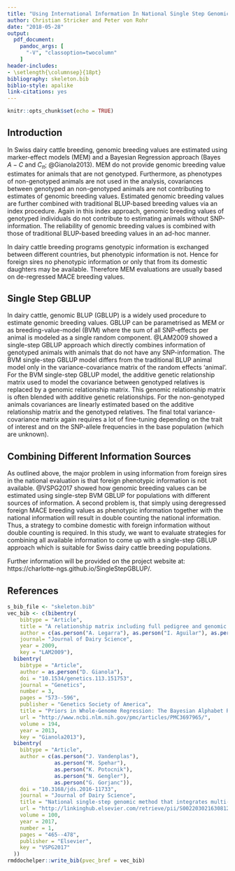 ```yaml
---
title: "Using International Information In National Single Step Genomic BLUP In Swiss Dairy Cattle"
author: Christian Stricker and Peter von Rohr
date: "2018-05-28"
output: 
  pdf_document:
    pandoc_args: [
      "-V", "classoption=twocolumn"
    ]
header-includes:
- \setlength{\columnsep}{18pt}
bibliography: skeleton.bib
biblio-style: apalike
link-citations: yes
---
```


```r
knitr::opts_chunk$set(echo = TRUE)
```

## Introduction
In Swiss dairy cattle breeding, genomic breeding values are estimated using marker-effect models (MEM) and a Bayesian Regression approach (Bayes $A - C$ and $C_{\pi}$; @Gianola2013). MEM do not provide genomic breeding value estimates for animals that are not genotyped. Furthermore, as phenotypes of non-genotyped animals are not used in the analysis, covariances between genotyped an non-genotyped animals are not contributing to estimates of genomic breeding values. Estimated genomic breeding values are further combined with traditional BLUP-based breeding values via an index procedure. Again in this index approach, genomic breeding values of genotyped individuals do not contribute to estimating animals without SNP-information. The reliability of genomic breeding values is combined with those of traditional BLUP-based breeding values in an ad-hoc manner.

In dairy cattle breeding programs genotypic information is exchanged between different countries, but phenotypic information is not. Hence for foreign sires no phenotypic information or only that from its domestic daughters may be available. Therefore MEM evaluations are usually based on de-regressed MACE breeding values.


## Single Step GBLUP
In dairy cattle, genomic BLUP (GBLUP) is a widely used procedure to estimate genomic breeding values. GBLUP can be parametrised as MEM or as breeding-value-model (BVM) where the sum of all SNP-effects per animal is modeled as a single random component. @LAM2009 showed a single-step GBLUP approach which directly combines information of genotyped animals with animals that do not have any SNP-information. The BVM single-step GBLUP model differs from the traditional BLUP animal model only in the variance-covariance matrix of the random effects 'animal'. For the BVM single-step GBLUP model, the additive genetic relationship matrix used to model the covariance between genotyped relatives is replaced by a genomic relationship matrix. This genomic relationship matrix is often blended with additive genetic relationships. For the non-genotyped animals covariances are linearly estimated based on the additive relationship matrix and the genotyped relatives. The final total variance-covariance matrix again requires a lot of fine-tuning depending on the trait of interest and on the SNP-allele frequencies in the base population (which are unknown). 


## Combining Different Information Sources
As outlined above, the major problem in using information from foreign sires in the national evaluation is that foreign phenotypic information is not available. @VSPG2017 showed how genomic breeding values can be estimated using single-step BVM GBLUP for populations with different sources of information. A second problem is, that simply using deregressed foreign MACE breeding values as phenotypic information together with the national information will result in double counting the national information. Thus, a strategy to combine domestic with foreign information without double counting is required.  In this study, we want to evaluate strategies for combining all available information to come up with a single-step GBLUP approach which is suitable for Swiss dairy cattle breeding populations. 

Further information will be provided on the project website at: https://charlotte-ngs.github.io/SingleStepGBLUP/.

## References
\small
```r
s_bib_file <- "skeleton.bib"
vec_bib <- c(bibentry(
    bibtype = "Article",
    title = "A relationship matrix including full pedigree and genomic information",
    author = c(as.person("A. Legarra"), as.person("I. Aguilar"), as.person("I. Misztal")),
    journal= "Journal of Dairy Science",
    year = 2009,
    key = "LAM2009"),
  bibentry(
    bibtype = "Article",
    author = as.person("D. Gianola"),
    doi = "10.1534/genetics.113.151753",
    journal = "Genetics",
    number = 3,
    pages = "573--596",
    publisher = "Genetics Society of America",
    title = "Priors in Whole-Genome Regression: The Bayesian Alphabet Returns",
    url = "http://www.ncbi.nlm.nih.gov/pmc/articles/PMC3697965/",
    volume = 194,
    year = 2013,
    key = "Gianola2013"),
  bibentry(
    bibtype = "Article",
    author = c(as.person("J. Vandenplas"), 
               as.person("M. Spehar"),
               as.person("K. Potocnik"),
               as.person("N. Gengler"),
               as.person("G. Gorjanc")),
    doi = "10.3168/jds.2016-11733",
    journal = "Journal of Dairy Science",
    title = "National single-step genomic method that integrates multi-national genomic information",
    url = "http://linkinghub.elsevier.com/retrieve/pii/S0022030216308128 http://dx.doi.org/10.3168/jds.2016-11733",
    volume = 100,
    year = 2017,
    number = 1,
    pages = "465--478",
    publisher = "Elsevier",
    key = "VSPG2017"
  ))
rmddochelper::write_bib(pvec_bref = vec_bib)
```

